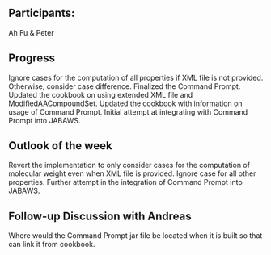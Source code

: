 ==Participants:==

Ah Fu & Peter

== Progress ==

Ignore cases for the computation of all properties if XML file is not provided. Otherwise, consider case difference.
Finalized the Command Prompt.
Updated the cookbook on using extended XML file and ModifiedAACompoundSet.
Updated the cookbook with information on usage of Command Prompt.
Initial attempt at integrating with Command Prompt into JABAWS.

== Outlook of the week ==

Revert the implementation to only consider cases for the computation of molecular weight even when XML file is provided. Ignore case for all other properties.
Further attempt in the integration of Command Prompt into JABAWS.

== Follow-up Discussion with Andreas ==

Where would the Command Prompt jar file be located when it is built so that can link it from cookbook.